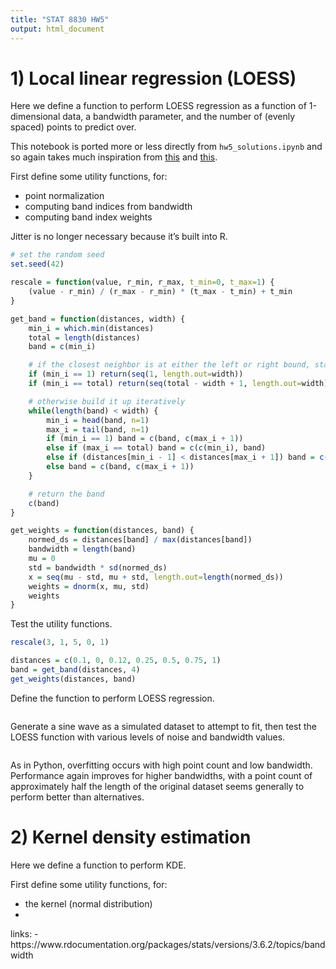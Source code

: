 ```yaml
---
title: "STAT 8830 HW5"
output: html_document
---
```


# 1) Local linear regression (LOESS)

Here we define a function to perform LOESS regression as a function of 1-dimensional data, a bandwidth parameter, and the number of (evenly spaced) points to predict over.

This notebook is ported more or less directly from `hw5_solutions.ipynb` and so again takes much inspiration from [this](https://github.com/joaofig/pyloess/blob/e6d12ee503fd4f924273f7cb139a10ab4e096752/pyloess/Loess.py) and [this](https://xavierbourretsicotte.github.io/loess.html).

First define some utility functions, for:

- point normalization
- computing band indices from bandwidth
- computing band index weights

Jitter is no longer necessary because it's built into R.

```r
# set the random seed
set.seed(42)

rescale = function(value, r_min, r_max, t_min=0, t_max=1) {
    (value - r_min) / (r_max - r_min) * (t_max - t_min) + t_min
}

get_band = function(distances, width) {
    min_i = which.min(distances)
    total = length(distances)
    band = c(min_i)

    # if the closest neighbor is at either the left or right bound, start the window there
    if (min_i == 1) return(seq(1, length.out=width))
    if (min_i == total) return(seq(total - width + 1, length.out=width))

    # otherwise build it up iteratively
    while(length(band) < width) {
        min_i = head(band, n=1)
        max_i = tail(band, n=1)
        if (min_i == 1) band = c(band, c(max_i + 1))
        else if (max_i == total) band = c(c(min_i), band)
        else if (distances[min_i - 1] < distances[max_i + 1]) band = c(c(min_i - 1), band)
        else band = c(band, c(max_i + 1))
    }

    # return the band
    c(band)
}

get_weights = function(distances, band) {
    normed_ds = distances[band] / max(distances[band])
    bandwidth = length(band)
    mu = 0
    std = bandwidth * sd(normed_ds)
    x = seq(mu - std, mu + std, length.out=length(normed_ds))
    weights = dnorm(x, mu, std)
    weights
}
```

Test the utility functions.

```r
rescale(3, 1, 5, 0, 1)

distances = c(0.1, 0, 0.12, 0.25, 0.5, 0.75, 1)
band = get_band(distances, 4)
get_weights(distances, band)
```

Define the function to perform LOESS regression.

```r

```

Generate a sine wave as a simulated dataset to attempt to fit, then test the LOESS function with various levels of noise and bandwidth values.

```r

```

As in Python, overfitting occurs with high point count and low bandwidth. Performance again improves for higher bandwidths, with a point count of approximately half the length of the original dataset seems generally to perform better than alternatives.

# 2) Kernel density estimation

Here we define a function to perform KDE.

First define some utility functions, for:

- the kernel (normal distribution)
-

links:
- https://www.rdocumentation.org/packages/stats/versions/3.6.2/topics/bandwidth

```r

```
